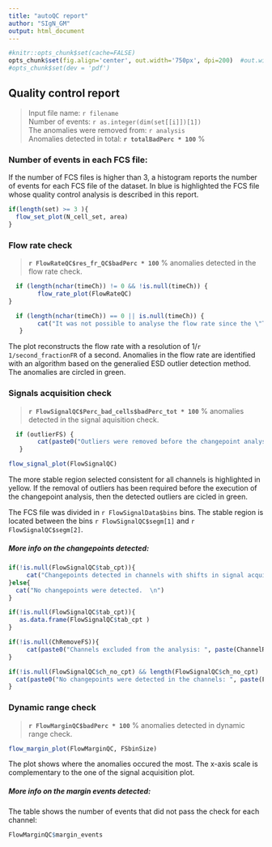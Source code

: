 ---
title: "autoQC report"
author: "SIgN_GM"
output: html_document
---


```{r setup, include=FALSE}
#knitr::opts_chunk$set(cache=FALSE)
opts_chunk$set(fig.align='center', out.width='750px', dpi=200)  #out.width='750px', dpi=200
#opts_chunk$set(dev = 'pdf')
```

## Quality control report 

> Input file name: `r filename`    
> Number of events: `r as.integer(dim(set[[i]])[1])`  
> The anomalies were removed from:  `r analysis`   
> Anomalies detected in total: **`r totalBadPerc * 100`** %  


### Number of events in each FCS file:

If the number of FCS files is higher than 3, a histogram reports the number of
events for each FCS file of the dataset. In blue is highlighted the FCS file 
whose quality control analysis is described in this report.


```{r, echo=FALSE, fig.height = 3}
if(length(set) >= 3 ){
  flow_set_plot(N_cell_set, area)
}
```


### Flow rate check

> **`r FlowRateQC$res_fr_QC$badPerc * 100`** % anomalies detected in the flow rate check.

```{r, echo=FALSE, warning=FALSE, message=FALSE, fig.height = 4, fig.width= 10}
  if (length(nchar(timeCh)) != 0 && !is.null(timeCh)) {   
        flow_rate_plot(FlowRateQC) 
} 
```

```{r, echo=FALSE, warning=FALSE, message=FALSE, results = 'asis'}
  if (length(nchar(timeCh)) == 0 || is.null(timeCh)) {   
        cat("It was not possible to analyse the flow rate since the \"Time\" channel was missing. \n")
   }
```

The plot reconstructs the flow rate with a resolution of 1/`r 1/second_fractionFR` of a second. Anomalies in the flow rate are identified with an algorithm based on the generalied ESD outlier detection method. The anomalies are circled in green.

### Signals acquisition check

> **`r FlowSignalQC$Perc_bad_cells$badPerc_tot * 100`** % anomalies detected in the signal aquisition check. 

```{r, echo=FALSE, warning=FALSE, message=FALSE, results = 'asis'}
  if (outlierFS) { 
        cat(paste0("Outliers were removed before the changepoint analysis.", FlowSignalQC$Perc_bad_cells$badPerc_out * 100, "% of anomalies were detected as outliers and ", FlowSignalQC$Perc_bad_cells$badPerc_cp *100, " of anomalies were detected in the changepoint analysis. \n"))
   }
```


```{r, echo=FALSE, warning=FALSE, message=FALSE, fig.height = h_FS_graph}
flow_signal_plot(FlowSignalQC)
```

The more stable region selected consistent for all channels is highlighted in yellow. If the removal of outliers has been required before the execution of the changepoint analysis, then the detected outliers are cicled in green.

The FCS file was divided in `r FlowSignalData$bins` bins. The stable region is located between the bins `r FlowSignalQC$segm[1]` and `r FlowSignalQC$segm[2]`.

##### More info on the changepoints detected:

```{r, echo=FALSE, warning=FALSE, message=FALSE, results = 'asis'}
if(!is.null(FlowSignalQC$tab_cpt)){
     cat("Changepoints detected in channels with shifts in signal acquisition:  \n")
}else{
  cat("No changepoints were detected.  \n")
}
```

```{r, echo=FALSE, warning=FALSE, message=FALSE, fig.width = 10, fig.height = 4}
if(!is.null(FlowSignalQC$tab_cpt)){
   as.data.frame(FlowSignalQC$tab_cpt )
}
```

```{r, echo=FALSE, warning=FALSE, message=FALSE, results = 'asis'}
if(!is.null(ChRemoveFS)){
     cat(paste0("Channels excluded from the analysis: ", paste(ChannelRemovedFS, collapse = ", "), ". \n"))
}
```

```{r, echo=FALSE, warning=FALSE, message=FALSE, fig.width = 10, fig.height = 4, results = 'asis'}
if(!is.null(FlowSignalQC$ch_no_cpt) && length(FlowSignalQC$ch_no_cpt) != 0 ){
  cat(paste0("No changepoints were detected in the channels: ", paste(FlowSignalQC$ch_no_cpt, collapse = ", "), ". \n"))
}
```

### Dynamic range check

> **`r FlowMarginQC$badPerc * 100`** % anomalies detected in dynamic range check.  

```{r, echo=FALSE, warning=FALSE, message=FALSE, fig.height = 4, fig.width= 10}
flow_margin_plot(FlowMarginQC, FSbinSize)
```

The plot shows where the anomalies occured the most. The x-axis scale is complementary to the one of the signal acquisition plot.

##### More info on the margin events detected:

The table shows the number of events that did not pass the check for each channel:

```{r, echo=FALSE, warning=FALSE, message=FALSE}
FlowMarginQC$margin_events
```
